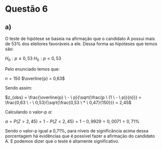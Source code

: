 # Questão 6

## a)

O teste de hipótese se baseia na afirmação que o candidato A possui mais de 53% dos eleitores favoráveis a ele. Dessa forma as hipóteses que temos são:

$H_0: p \leq 0,53$
$H_0: p <  0,53$

Pelo enunciado temos que:

$n = 150$
$\overline{p} = 0,63$

Sendo assim:

$z_{obs} = \frac{\overline{p} \ - \ p}{\sqrt{\frac{p \ (1 \ - \ p)}{n}}} = \frac{0,63 \ - \ 0,53}{\sqrt{\frac{0,53 \ * \ 0,47}{150}}} = 2,45$

Calculando o valor-p $\alpha$:

$\alpha = P(Z > 2,45) = 1 - P(Z < 2,45) = 1 - 0,9929 = 0,0071 = 0,71\%$

Sendo o valor-p igual a 0,71%, para níveis de significância acima dessa porcentagem há evidências que é possível fazer a afirmação do candidato A. E podemos dizer que o teste é altamente significativo.